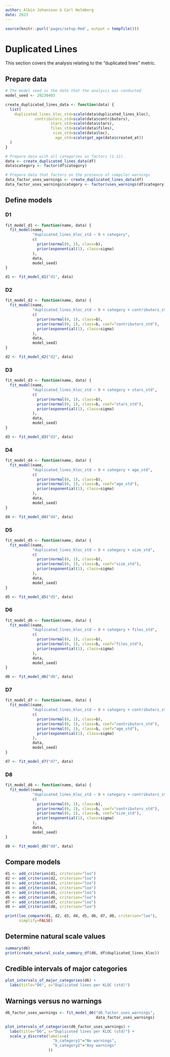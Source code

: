 ```yaml
---
author: Albin Johansson & Carl Holmberg
date: 2023
---
```


```r
source(knitr::purl('pages/setup.Rmd', output = tempfile()))
```

# Duplicated Lines

This section covers the analysis relating to the "duplicated lines" metric.

## Prepare data

```r
# The model seed is the date that the analysis was conducted
model_seed <- 20230403

create_duplicated_lines_data <- function(data) {
  list(
    duplicated_lines_kloc_std=scale(data$duplicated_lines_kloc),
             contributors_std=scale(data$contributors),
                    stars_std=scale(data$stars),
                    files_std=scale(data$files),
                     size_std=scale(data$loc),
                      age_std=scale(get_age(data$created_at))
  )
}

# Prepare data with all categories as factors (1-11).
data <- create_duplicated_lines_data(df)
data$category <- factor(df$category)

# Prepare data that factors on the presence of compiler warnings
data_factor_uses_warnings <- create_duplicated_lines_data(df)
data_factor_uses_warnings$category <- factor(uses_warnings(df$category))
```

## Define models

### D1

```r
fit_model_d1 <- function(name, data) {
  fit_model(name,
            "duplicated_lines_kloc_std ~ 0 + category",
            c(
              prior(normal(0, 1), class=b),
              prior(exponential(1), class=sigma)
            ),
            data,
            model_seed)
}

d1 <- fit_model_d1("d1", data)
```

### D2

```r
fit_model_d2 <- function(name, data) {
  fit_model(name,
            "duplicated_lines_kloc_std ~ 0 + category + contributors_std",
            c(
              prior(normal(0, 1), class=b),
              prior(normal(0, 1), class=b, coef="contributors_std"),
              prior(exponential(1), class=sigma)
            ),
            data,
            model_seed)
}

d2 <- fit_model_d2("d2", data)
```

### D3

```r
fit_model_d3 <- function(name, data) {
  fit_model(name,
            "duplicated_lines_kloc_std ~ 0 + category + stars_std",
            c(
              prior(normal(0, 1), class=b),
              prior(normal(0, 1), class=b, coef="stars_std"),
              prior(exponential(1), class=sigma)
            ),
            data,
            model_seed)
}

d3 <- fit_model_d3("d3", data)
```

### D4

```r
fit_model_d4 <- function(name, data) {
  fit_model(name,
            "duplicated_lines_kloc_std ~ 0 + category + age_std",
            c(
              prior(normal(0, 1), class=b),
              prior(normal(0, 1), class=b, coef="age_std"),
              prior(exponential(1), class=sigma)
            ),
            data,
            model_seed)
}

d4 <- fit_model_d4("d4", data)
```

### D5

```r
fit_model_d5 <- function(name, data) {
  fit_model(name,
            "duplicated_lines_kloc_std ~ 0 + category + size_std",
            c(
              prior(normal(0, 1), class=b),
              prior(normal(0, 1), class=b, coef="size_std"),
              prior(exponential(1), class=sigma)
            ),
            data,
            model_seed)
}

d5 <- fit_model_d5("d5", data)
```

### D6

```r
fit_model_d6 <- function(name, data) {
  fit_model(name,
            "duplicated_lines_kloc_std ~ 0 + category + files_std",
            c(
              prior(normal(0, 1), class=b),
              prior(normal(0, 1), class=b, coef="files_std"),
              prior(exponential(1), class=sigma)
            ),
            data,
            model_seed)
}

d6 <- fit_model_d6("d6", data)
```

### D7

```r
fit_model_d7 <- function(name, data) {
  fit_model(name,
            "duplicated_lines_kloc_std ~ 0 + category + contributors_std + age_std",
            c(
              prior(normal(0, 1), class=b),
              prior(normal(0, 1), class=b, coef="contributors_std"),
              prior(normal(0, 1), class=b, coef="age_std"),
              prior(exponential(1), class=sigma)
            ),
            data,
            model_seed)
}

d7 <- fit_model_d7("d7", data)
```

### D8

```r
fit_model_d8 <- function(name, data) {
  fit_model(name,
            "duplicated_lines_kloc_std ~ 0 + category + contributors_std + size_std",
            c(
              prior(normal(0, 1), class=b),
              prior(normal(0, 1), class=b, coef="contributors_std"),
              prior(normal(0, 1), class=b, coef="size_std"),
              prior(exponential(1), class=sigma)
            ),
            data,
            model_seed)
}

d8 <- fit_model_d8("d8", data)
```

## Compare models

```r
d1 <- add_criterion(d1, criterion="loo")
d2 <- add_criterion(d2, criterion="loo")
d3 <- add_criterion(d3, criterion="loo")
d4 <- add_criterion(d4, criterion="loo")
d5 <- add_criterion(d5, criterion="loo")
d6 <- add_criterion(d6, criterion="loo")
d7 <- add_criterion(d7, criterion="loo")
d8 <- add_criterion(d8, criterion="loo")

print(loo_compare(d1, d2, d3, d4, d5, d6, d7, d8, criterion="loo"),
      simplify=FALSE)
```

## Determine natural scale values

```r
summary(d6)
print(create_natural_scale_summary_df(d6, df$duplicated_lines_kloc))
```

## Credible intervals of major categories

```r
plot_intervals_of_major_categories(d6) +
  labs(title="D6", x="Duplicated lines per KLOC (std)")
```

## Warnings versus no warnings

```r
d6_factor_uses_warnings <- fit_model_d6("d6_factor_uses_warnings",
                                        data_factor_uses_warnings)

plot_intervals_of_categories(d6_factor_uses_warnings) +
  labs(title="D6", x="Duplicated lines per KLOC (std)") +
  scale_y_discrete(labels=c(
                     "b_category1"="No warnings",
                     "b_category2"="Any warnings"
                   ))
```
